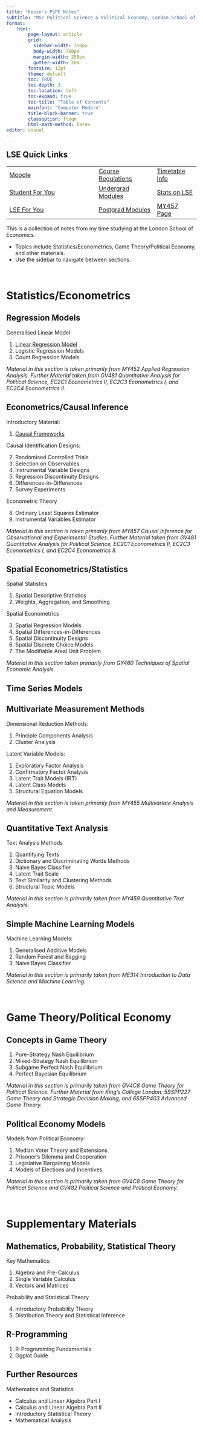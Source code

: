 ```yaml
---
title: "Kevin's PSPE Notes"
subtitle: "MSc Political Science & Political Economy, London School of Economics"
format:
    html:
        page-layout: article
        grid:
          sidebar-width: 350px
          body-width: 700px
          margin-width: 250px
          gutter-width: 2em
        fontsize: 12pt
        theme: default
        toc: TRUE
        toc-depth: 3
        toc-location: left
        toc-expand: true
        toc-title: "Table of Contents"
        mainfont: "Computer Modern"
        title-block-banner: true
        classoption: fleqn
        html-math-method: katex
editor: visual
---
```


::: {.callout-important collapse="true" icon="false"}
## LSE Quick Links

|                                                                                                                                                                                                                                                          |                                                                                                                                                                   |                                                                                                                          |
|----------------------------------------------------------------------------------------------------------------------------------------------------------------------------------------------------------------------------------------------------------|-------------------------------------------------------------------------------------------------------------------------------------------------------------------|--------------------------------------------------------------------------------------------------------------------------|
| [Moodle](https://moodle.lse.ac.uk/my/)                                                                                                                                                                                                                   | [Course Regulations](https://www.lse.ac.uk/resources/calendar/programmeRegulations/taughtMasters/2024/MScPoliticalSciencePoliticalScienceAndPoliticalEconomy.htm) | [Timetable Info](https://info.lse.ac.uk/current-students/timetables)                                                     |
| [Student For You](https://portal.lse.ac.uk/studentservices/s/?_gl=11c1xkmp_gcl_auMTU2NDcwMzc5MS4xNzIxMjM1NTAz_gaOTczMzc3MTk2LjE3MTMzODQ0NzI._ga_LWTEVFESYX*MTcyNzM4MTg5Ny4yMDMuMS4xNzI3MzgyNzQyLjguMC4w)                                                 | [Undergrad Modules](https://www.lse.ac.uk/resources/calendar/courseGuides/undergraduate.htm)                                                                      | [Stats on LSE](https://info.lse.ac.uk/staff/divisions/academic-registrars-division/systems/what-we-do/statistics-on-lse) |
| [LSE For You](https://auth.lse.ac.uk/auth/login?service=https%3A%2F%2Flfy.lse.ac.uk%2Fportal%2Fp%2F&renew=true&_gl=15ghr49_gcl_auMTk0MjQzMTI2MS4xNzEzMzg0NDcy_gaOTczMzc3MTk2LjE3MTMzODQ0NzI._ga_LWTEVFESYX*MTcyMDU2MDcyMy44Mi4xLjE3MjA1NjA3NjIuMjEuMC4w) | [Postgrad Modules](https://www.lse.ac.uk/resources/calendar/courseGuides/graduate.htm)                                                                            | [MY457 Page](https://lse-my457.github.io)                                                                                |
:::

This is a collection of notes from my time studying at the London School of Economics.

-   Topics include Statistics/Econometrics, Game Theory/Political Economy, and other materials.
-   Use the sidebar to navigate between sections.

<br />

# Statistics/Econometrics

::: {.callout-tip collapse="true" appearance="minimal"}
## Regression Models

Generalised Linear Model:

1.  [Linear Regression Model](https://kevinli03.github.io/notes/regression/1.html)
2.  Logistic Regression Models
3.  Count Regression Models

*Material in this section is taken primarily from MY452 Applied Regression Analysis. Further Material taken from GV481 Quantitative Analysis for Political Science, EC2C1 Econometrics II, EC2C3 Econometrics I, and EC2C4 Econometrics II.*
:::

::: {.callout-tip collapse="true" appearance="minimal"}
## Econometrics/Causal Inference

Introductory Material:

1.  [Causal Frameworks](https://kevinli03.github.io/notes/causal/1.html)

Causal Identification Designs:

2.  Randomised Controlled Trials
3.  Selection on Observables
4.  Instrumental Variable Designs
5.  Regression Discontinuity Designs
6.  Differences-in-Differences
7.  Survey Experiments

Econometric Theory

8.  Ordinary Least Squares Estimator
9.  Instrumental Variables Estimator

*Material in this section is taken primarily from MY457 Causal Inference for Observational and Experimental Studies. Further Material taken from GV481 Quantitative Analysis for Political Science, EC2C1 Econometrics II, EC2C3 Econometrics I, and EC2C4 Econometrics II.*
:::

::: {.callout-tip collapse="true" appearance="minimal"}
## Spatial Econometrics/Statistics

Spatial Statistics

1.  Spatial Descriptive Statistics
2.  Weights, Aggregation, and Smoothing

Spatial Econometrics

3.  Spatial Regression Models
4.  Spatial Differences-in-Differences
5.  Spatial Discontinuity Designs
6.  Spatial Discrete Choice Models
7.  The Modifiable Areal Unit Problem

*Material in this section taken primarily from GY460 Techniques of Spatial Economic Analysis.*
:::

::: {.callout-tip collapse="true" appearance="minimal"}
## Time Series Models
:::

::: {.callout-tip collapse="true" appearance="minimal"}
## Multivariate Measurement Methods

Dimensional Reduction Methods:

1.  Principle Components Analysis
2.  Cluster Analysis

Latent Variable Models:

1.  Exploratory Factor Analysis
2.  Confirmatory Factor Analysis
3.  Latent Trait Models (IRT)
4.  Latent Class Models
5.  Structural Equation Models

*Material in this section is taken primarily from MY455 Multivariate Analysis and Measurement.*
:::

::: {.callout-tip collapse="true" appearance="minimal"}
## Quantitative Text Analysis

Text Analysis Methods

1.  Quantifying Texts
2.  Dictionary and Discriminating Words Methods
3.  Naive Bayes Classifier
4.  Latent Trait Scale
5.  Text Similarity and Clustering Methods
6.  Structural Topic Models

*Material in this section is primarily taken from MY459 Quantitative Text Analysis.*
:::

::: {.callout-tip collapse="true" appearance="minimal"}
## Simple Machine Learning Models

Machine Learning Models:

1.  Generalised Additive Models
2.  Random Forest and Bagging
3.  Naive Bayes Classifier

*Material in this section is primarily taken from ME314 Introduction to Data Science and Machine Learning.*
:::

<br />

# Game Theory/Political Economy

::: {.callout-tip collapse="true" appearance="minimal"}
## Concepts in Game Theory

1.  Pure-Strategy Nash Equilibrium
2.  Mixed-Strategy Nash Equilibrium
3.  Subgame Perfect Nash Equilibrium
4.  Perfect Bayesian Equilibrium

*Material in this section is primarily taken from GV4C8 Game Theory for Political Science. Further Material from King's College London: 5SSPP227 Game Theory and Strategic Decision Making, and 6SSPP403 Advanced Game Theory.*
:::

::: {.callout-tip collapse="true" appearance="minimal"}
## Political Economy Models

Models from Political Economy:

1.  Median Voter Theory and Extensions
2.  Prisoner's Dilemma and Cooperation
3.  Legislative Bargaining Models
4.  Models of Elections and Incentives

*Material in this section is primarily taken from GV4C8 Game Theory for Political Science and GV482 Political Science and Political Economy.*
:::

<br />

# Supplementary Materials

::: {.callout-tip collapse="true" appearance="minimal"}
## Mathematics, Probability, Statistical Theory

Key Mathematics:

1.  Algebra and Pre-Calculus
2.  Single Variable Calculus
3.  Vectors and Matrices

Probability and Statistical Theory

4.  Introductory Probability Theory
5.  Distribution Theory and Statistical Inference
:::

::: {.callout-tip collapse="true" appearance="minimal"}
## R-Programming

1.  R-Programming Fundamentals
2.  Ggplot Guide
:::

::: {.callout-tip collapse="true" appearance="minimal"}
## Further Resources

Mathematics and Statistics

-   Calculus and Linear Algebra Part I
-   Calculus and Linear Algebra Part II
-   Introductory Statistical Theory
-   Mathematical Analysis
:::
